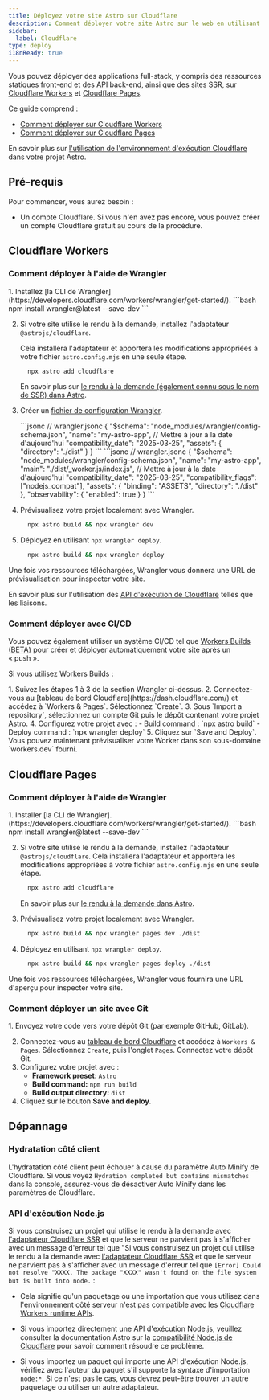 ```yaml
---
title: Déployez votre site Astro sur Cloudflare
description: Comment déployer votre site Astro sur le web en utilisant Cloudflare
sidebar:
  label: Cloudflare
type: deploy
i18nReady: true
---
```


Vous pouvez déployer des applications full-stack, y compris des ressources statiques front-end et des API back-end, ainsi que des sites SSR, sur [Cloudflare Workers](https://developers.cloudflare.com/workers/static-assets/) et [Cloudflare Pages](https://pages.cloudflare.com/). 

Ce guide comprend :

- [Comment déployer sur Cloudflare Workers](#cloudflare-workers)
- [Comment déployer sur Cloudflare Pages](#cloudflare-pages)

<ReadMore>En savoir plus sur [l'utilisation de l'environnement d'exécution Cloudflare](/fr/guides/integrations-guide/cloudflare/) dans votre projet Astro.</ReadMore>
## Pré-requis

Pour commencer, vous aurez besoin :

- Un compte Cloudflare. Si vous n'en avez pas encore, vous pouvez créer un compte Cloudflare gratuit au cours de la procédure.


## Cloudflare Workers

### Comment déployer à l'aide de Wrangler

<Steps>
1. Installez [la CLI de Wrangler](https://developers.cloudflare.com/workers/wrangler/get-started/).
    ```bash
      npm install wrangler@latest --save-dev
    ```

2. Si votre site utilise le rendu à la demande, installez l'adaptateur `@astrojs/cloudflare`.

    Cela installera l'adaptateur et apportera les modifications appropriées à votre fichier `astro.config.mjs` en une seule étape.
      ```bash
        npx astro add cloudflare
      ```
    <ReadMore>En savoir plus sur [le rendu à la demande (également connu sous le nom de SSR) dans Astro](/fr/guides/on-demand-rendering/).</ReadMore>

2. Créer un [fichier de configuration Wrangler](https://developers.cloudflare.com/workers/wrangler/configuration/).

    <StaticSsrTabs>
      <Fragment slot="static">
        ```jsonc
        // wrangler.jsonc
        {
          "$schema": "node_modules/wrangler/config-schema.json",
          "name": "my-astro-app",
          // Mettre à jour à la date d'aujourd'hui
          "compatibility_date": "2025-03-25",
          "assets": {
            "directory": "./dist"
          }
        }
        ```
      </Fragment>
      <Fragment slot="ssr">
        ```jsonc
        // wrangler.jsonc
          {
            "$schema": "node_modules/wrangler/config-schema.json",
            "name": "my-astro-app",
            "main": "./dist/_worker.js/index.js",
            // Mettre à jour à la date d'aujourd'hui
            "compatibility_date": "2025-03-25",
            "compatibility_flags": ["nodejs_compat"],
            "assets": {
              "binding": "ASSETS",
              "directory": "./dist"
            },
            "observability": {
              "enabled": true
            }
          }
    ```
      </Fragment>
    </StaticSsrTabs>


3. Prévisualisez votre projet localement avec Wrangler.
    ```bash
      npx astro build && npx wrangler dev
    ```

4. Déployez en utilisant `npx wrangler deploy`.
    ```bash
      npx astro build && npx wrangler deploy
    ```
</Steps>

Une fois vos ressources téléchargées, Wrangler vous donnera une URL de prévisualisation pour inspecter votre site.

<ReadMore>En savoir plus sur l'utilisation des [API d'exécution de Cloudflare](/fr/guides/integrations-guide/cloudflare/) telles que les liaisons.</ReadMore>


### Comment déployer avec CI/CD

Vous pouvez également utiliser un système CI/CD tel que [Workers Builds (BETA)](https://developers.cloudflare.com/workers/ci-cd/builds/) pour créer et déployer automatiquement votre site après un « push ».

Si vous utilisez Workers Builds :

<Steps>
1. Suivez les étapes 1 à 3 de la section Wrangler ci-dessus.
2. Connectez-vous au [tableau de bord Cloudflare](https://dash.cloudflare.com/) et accédez à `Workers & Pages`. Sélectionnez `Create`.
3. Sous `Import a repository`, sélectionnez un compte Git puis le dépôt contenant votre projet Astro.
4. Configurez votre projet avec :
    - Build command : `npx astro build`
    - Deploy command : `npx wrangler deploy`
5. Cliquez sur `Save and Deploy`. Vous pouvez maintenant prévisualiser votre Worker dans son sous-domaine `workers.dev` fourni.
</Steps>

## Cloudflare Pages

### Comment déployer à l'aide de Wrangler

<Steps>
1. Installer [la CLI de Wrangler].(https://developers.cloudflare.com/workers/wrangler/get-started/).
    ```bash
      npm install wrangler@latest --save-dev
    ```

2. Si votre site utilise le rendu à la demande, installez l'adaptateur `@astrojs/cloudflare`.
    Cela installera l'adaptateur et apportera les modifications appropriées à votre fichier `astro.config.mjs` en une seule étape.
      ```bash
        npx astro add cloudflare
      ```
    <ReadMore>En savoir plus sur [le rendu à la demande dans Astro](/fr/guides/on-demand-rendering/).</ReadMore>

3. Prévisualisez votre projet localement avec Wrangler.
    ```bash
      npx astro build && npx wrangler pages dev ./dist
    ```

4. Déployez en utilisant `npx wrangler deploy`.
    ```bash
      npx astro build && npx wrangler pages deploy ./dist
    ```
</Steps>

Une fois vos ressources téléchargées, Wrangler vous fournira une URL d'aperçu pour inspecter votre site.


### Comment déployer un site avec Git

<Steps>
1. Envoyez votre code vers votre dépôt Git (par exemple GitHub, GitLab).

2. Connectez-vous au [tableau de bord Cloudflare](https://dash.cloudflare.com/) et accédez à `Workers & Pages`. Sélectionnez `Create`, puis l'onglet `Pages`. Connectez votre dépôt Git.
3. Configurez votre projet avec :
    - **Framework preset**: `Astro`
    - **Build command:** `npm run build`
    - **Build output directory:** `dist`
4. Cliquez sur le bouton **Save and deploy**.
</Steps>

## Dépannage

### Hydratation côté client

L'hydratation côté client peut échouer à cause du paramètre Auto Minify de Cloudflare. Si vous voyez `Hydration completed but contains mismatches` dans la console, assurez-vous de désactiver Auto Minify dans les paramètres de Cloudflare.

### API d'exécution Node.js

Si vous construisez un projet qui utilise le rendu à la demande avec [l'adaptateur Cloudflare SSR](/fr/guides/integrations-guide/cloudflare/) et que le serveur ne parvient pas à s'afficher avec un message d'erreur tel que "Si vous construisez un projet qui utilise le rendu à la demande avec [l'adaptateur Cloudflare SSR](/fr/guides/integrations-guide/cloudflare/) et que le serveur ne parvient pas à s'afficher avec un message d'erreur tel que `[Error] Could not resolve "XXXX. The package "XXXX" wasn't found on the file system but is built into node.` :

- Cela signifie qu'un paquetage ou une importation que vous utilisez dans l'environnement côté serveur n'est pas compatible avec les [Cloudflare Workers runtime APIs](https://developers.cloudflare.com/workers/runtime-apis/nodejs/). 

- Si vous importez directement une API d'exécution Node.js, veuillez consulter la documentation Astro sur la [compatibilité Node.js de Cloudflare](/fr/guides/integrations-guide/cloudflare/#compatibilité-nodejs) pour savoir comment résoudre ce problème.

- Si vous importez un paquet qui importe une API d'exécution Node.js, vérifiez avec l'auteur du paquet s'il supporte la syntaxe d'importation `node:*`. Si ce n'est pas le cas, vous devrez peut-être trouver un autre paquetage ou utiliser un autre adaptateur.
